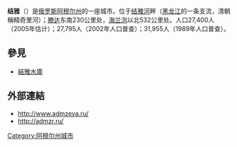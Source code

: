 '''结雅'''（{{lang-ru|Зея}}）是[[俄罗斯|俄罗斯]][[阿穆尔州|阿穆尔州]]的一座城市。位于[[结雅河|结雅河]]畔（[[黑龙江|黑龙江]]的一条支流，清朝稱精奇里河）；[[滕达|滕达]]东南230公里处，[[海兰泡|海兰泡]]以北532公里处。人口27,400人（2005年估计）；27,795人（2002年人口普查）；31,955人（1989年人口普查）。

==參見==
*[[結雅水庫|結雅水庫]]

==外部連結==
* http://www.admzeya.ru/ {{Wayback|url=http://www.admzeya.ru/ |date=20130521133804 }}
* http://admzr.ru/ {{Wayback|url=http://admzr.ru/ |date=20140516205916 }}

{{Cities and towns in Amur Oblast}}

[[Category:阿穆尔州城市|Category:阿穆尔州城市]]